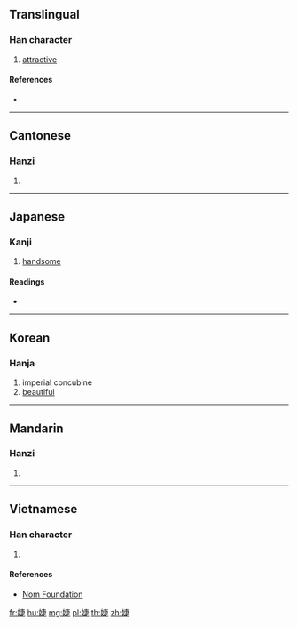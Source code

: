 {{also|媫}}
==Translingual==

===Han character===
{{Han char|rn=38|rad=女|as=08|sn=11|four=45481|canj=VJLO|ids=⿰女疌}}

# [[attractive]]

====References====
* {{Han ref|kx=0264.280|dkj=06412|dj=0531.190|hdz=21057.050|uh=5A55|ud=23125|bh=D4D0|bd=54480}}

----

==Cantonese==

===Hanzi===
{{yue-hanzi|jyut=[[zit3]], [[zit6]]|y=jit3, jit6}}

# {{defn|lang=yue|sort=女08}}

----

==Japanese==

===Kanji===
{{ja-kanji|grade=|rs=女08}}

# [[handsome]]

====Readings====
* {{ja-readings|on=[[しょう]] (shō)|kun=[[みめよい]] (mimeyoi)}}

----

==Korean==

===Hanja===
{{ko-hanja|hangeul=첩|rv=cheop|mr=ch'ŏp}}

# imperial concubine
# [[beautiful]]

----

==Mandarin==

===Hanzi===
{{cmn-hanzi|pin=[[jié]] ([[jie2]])|wg=chieh<sup>2</sup>}}

# {{defn|lang=cmn|sort=女08}}

----

==Vietnamese==

===Han character===
{{vi-hantu|[[tiệp]]|rs=女08}}

# {{defn|lang=vi|sort=女08}}

====References====
* [http://nomfoundation.org/common/nom_details.php?codepoint=5a55 Nom Foundation]

[[fr:婕]]
[[hu:婕]]
[[mg:婕]]
[[pl:婕]]
[[th:婕]]
[[zh:婕]]